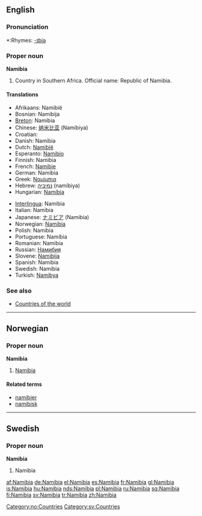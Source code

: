 ==English==

===Pronunciation===
*:Rhymes: [[Rhymes:English:-ɪbiə|-ɪbiə]]

===Proper noun===
'''Namibia'''

# Country in Southern Africa. Official name: Republic of Namibia.

====Translations====
{{top}}
*Afrikaans: Namibië
*Bosnian: Namibija {{f}}
*[[Breton]]: Namibia
*Chinese: [[纳米比亚]] (Namibiya)
*Croatian: {{t|hr|Namibija|f}}
*Danish: Namibia
*Dutch: [[Namibië]]
*Esperanto: [[Namibio]]
*Finnish: Namibia
*French: [[Namibie]] {{f}}
*German: Namibia
*Greek: [[Ναμίμπια]]
*Hebrew: [[נמיביה]] (namíbiya) {{f}}
*Hungarian: [[Namíbia]]
{{mid}}
*[[Interlingua]]: Namibia
*Italian: Namibia
*Japanese: [[ナミビア]] (Namibia)
*Norwegian: [[#Norwegian|Namibia]]
*Polish: Namibia
*Portuguese: Namíbia
*Romanian: Namibia {{f}}
*Russian: [[Намибия]]
*Slovene: [[Namibija]] {{f}}
*Spanish: Namibia
*Swedish: Namibia
*Turkish: [[Namibya]]
{{bottom}}

===See also===
* [[Countries of the world]]

----

==Norwegian==

===Proper noun===
'''Namibia'''

# [[#English|Namibia]]

====Related terms====
*[[namibier]]
*[[namibisk]]

[[Category:no:Countries]]

----

==Swedish==

===Proper noun===
'''Namibia'''

# Namibia

[[Category:sv:Countries]]

[[af:Namibia]]
[[de:Namibia]]
[[el:Namibia]]
[[es:Namibia]]
[[fr:Namibia]]
[[gl:Namibia]]
[[is:Namibia]]
[[hu:Namibia]]
[[nds:Namibia]]
[[pl:Namibia]]
[[ru:Namibia]]
[[sq:Namibia]]
[[fi:Namibia]]
[[sv:Namibia]]
[[tr:Namibia]]
[[zh:Namibia]]